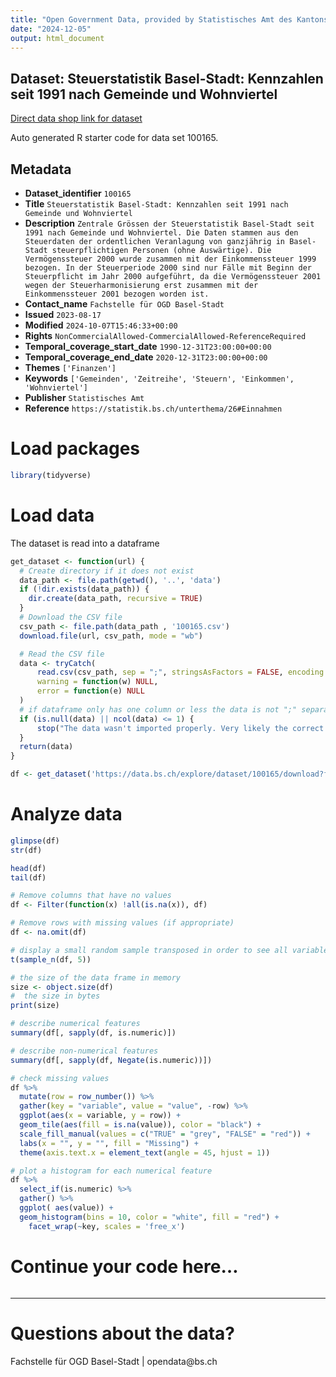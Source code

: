```yaml
---
title: "Open Government Data, provided by Statistisches Amt des Kantons Basel-Stadt - Fachstelle OGD"
date: "2024-12-05"
output: html_document
---
```


## Dataset: Steuerstatistik Basel-Stadt: Kennzahlen seit 1991 nach Gemeinde und Wohnviertel

[Direct data shop link for dataset](https://data.bs.ch/explore/dataset/100165)

Auto generated R starter code for data set 100165.

## Metadata

- **Dataset_identifier** `100165`
- **Title** `Steuerstatistik Basel-Stadt: Kennzahlen seit 1991 nach Gemeinde und Wohnviertel`
- **Description** `Zentrale Grössen der Steuerstatistik Basel-Stadt seit 1991 nach Gemeinde und Wohnviertel. Die Daten stammen aus den Steuerdaten der ordentlichen Veranlagung von ganzjährig in Basel-Stadt steuerpflichtigen Personen (ohne Auswärtige). Die Vermögenssteuer 2000 wurde zusammen mit der Einkommenssteuer 1999 bezogen. In der Steuerperiode 2000 sind nur Fälle mit Beginn der Steuerpflicht im Jahr 2000 aufgeführt, da die Vermögenssteuer 2001 wegen der Steuerharmonisierung erst zusammen mit der Einkommenssteuer 2001 bezogen worden ist.`
- **Contact_name** `Fachstelle für OGD Basel-Stadt`
- **Issued** `2023-08-17`
- **Modified** `2024-10-07T15:46:33+00:00`
- **Rights** `NonCommercialAllowed-CommercialAllowed-ReferenceRequired`
- **Temporal_coverage_start_date** `1990-12-31T23:00:00+00:00`
- **Temporal_coverage_end_date** `2020-12-31T23:00:00+00:00`
- **Themes** `['Finanzen']`
- **Keywords** `['Gemeinden', 'Zeitreihe', 'Steuern', 'Einkommen', 'Wohnviertel']`
- **Publisher** `Statistisches Amt`
- **Reference** `https://statistik.bs.ch/unterthema/26#Einnahmen`


# Load packages

```r

library(tidyverse)
```

# Load data

The dataset is read into a dataframe

```r
get_dataset <- function(url) {
  # Create directory if it does not exist
  data_path <- file.path(getwd(), '..', 'data')
  if (!dir.exists(data_path)) {
    dir.create(data_path, recursive = TRUE)
  }
  # Download the CSV file
  csv_path <- file.path(data_path , '100165.csv')
  download.file(url, csv_path, mode = "wb")

  # Read the CSV file
  data <- tryCatch(
      read.csv(csv_path, sep = ";", stringsAsFactors = FALSE, encoding = "UTF-8"),
      warning = function(w) NULL,
      error = function(e) NULL
  )
  # if dataframe only has one column or less the data is not ";" separated
  if (is.null(data) || ncol(data) <= 1) {
      stop("The data wasn't imported properly. Very likely the correct separator couldn't be found.\nPlease check the dataset manually and adjust the code.")
  }
  return(data)
}
```

```r

df <- get_dataset('https://data.bs.ch/explore/dataset/100165/download?format=csv&timezone=Europe%2FZurich')

```

# Analyze data

```r

glimpse(df)
str(df)

head(df)
tail(df)

```

```r
# Remove columns that have no values
df <- Filter(function(x) !all(is.na(x)), df)

# Remove rows with missing values (if appropriate)
df <- na.omit(df)
```

```r
# display a small random sample transposed in order to see all variables
t(sample_n(df, 5))
```

```r
# the size of the data frame in memory
size <- object.size(df)
#  the size in bytes
print(size)
```

```r
# describe numerical features
summary(df[, sapply(df, is.numeric)])
```

```r
# describe non-numerical features
summary(df[, sapply(df, Negate(is.numeric))])
```

```r
# check missing values
df %>%
  mutate(row = row_number()) %>%
  gather(key = "variable", value = "value", -row) %>%
  ggplot(aes(x = variable, y = row)) +
  geom_tile(aes(fill = is.na(value)), color = "black") +
  scale_fill_manual(values = c("TRUE" = "grey", "FALSE" = "red")) +
  labs(x = "", y = "", fill = "Missing") +
  theme(axis.text.x = element_text(angle = 45, hjust = 1))
```

```r
# plot a histogram for each numerical feature
df %>%
  select_if(is.numeric) %>%
  gather() %>%
  ggplot( aes(value)) +
  geom_histogram(bins = 10, color = "white", fill = "red") +
    facet_wrap(~key, scales = 'free_x')
```

# Continue your code here...

```r

```
------------------------------------------------------------------------

# Questions about the data?

Fachstelle für OGD Basel-Stadt | opendata@bs.ch
